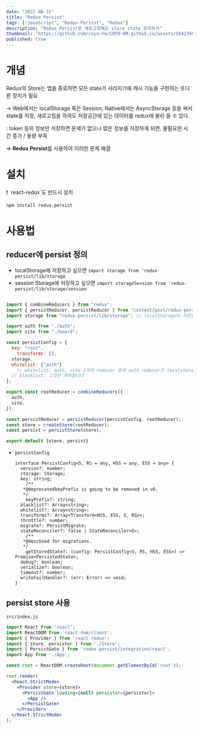```yaml
---
date: "2022-08-31"
title: "Redux Persist"
tags: ["JavaScript", "Redux-Persist", "Redux"]
description: "Redux-Persist로 새로고침해도 store state 유지하기"
thumbnail: "https://github.com/coyo-hm/COYO-HM.github.io/assets/56423604/000fb047-8568-4a11-af36-e89afcf2ad38"
published: true
---
```

# 개념

Redux의 Store는 앱을 종료하면 모든 state가 사라지기에 캐시 기능을 구현하는 또다른 장치가 필요

→  Web에서는 localStorage 혹은 Session, Native에서는 AsyncStorage 등을 써서 state를 저장, 새로고침을 하여도 저장공간에 있는 데이터를 redux에 불러 올 수 있다.

: token 등의 정보만 저장하면 문제가 없으나 많은 정보를 저장하게 되면, 불필요한 시간 증가 / 용량 부족

⇒ <strong>Redux Persist</strong>를 사용하여 이러한 문제 해결

# 설치

<aside>
❗ `react-redux`도 반드시 설치

</aside>

```bash
npm install redux-persist
```

# 사용법

## reducer에 persist 정의

- localStorage에 저장하고 싶으면 `import storage from 'redux-persist/lib/storage`
- session Storage에 저장하고 싶으면 `import storageSession from 'redux-persist/lib/storage/session`

```jsx

import { combineReducers } from "redux";
import { persistReducer, persistReducer } from "content/post/redux-persist.mdx";
import storage from "redux-persist/lib/storage"; // localStorage에 저장합니다.

import auth from "./auth";
import site from "./board";

const persistConfig = {
  key: "root",
	transforms: [],
  storage,
  whitelist: ["auth"]
	// whitelist: auth, site 2개의 reducer 중에 auth reducer만 localstorage에 저장합니다.
  // blacklist: 그것만 제외합니다
};

export const rootReducer = combineReducers({
  auth,
  site,
});

const persistReducer = persistReducer(persistConfig, rootReducer);
const store = createStore(rootReducer);
const persist = persistStore(store);

export default {store, persist}
```

- `persistConfig`

    ```tsx
    interface PersistConfig<S, RS = any, HSS = any, ESS = any> {
      version?: number;
      storage: Storage;
      key: string;
    	/**
       *@deprecatedkeyPrefix is going to be removed in v6.
       */
    	keyPrefix?: string;
      blacklist?: Array<string>;
      whitelist?: Array<string>;
      transforms?: Array<Transform<HSS, ESS, S, RS>>;
      throttle?: number;
      migrate?: PersistMigrate;
      stateReconciler?: false | StateReconciler<S>;
    	/**
       *@descUsed for migrations.
       */
    	getStoredState?: (config: PersistConfig<S, RS, HSS, ESS>) => Promise<PersistedState>;
      debug?: boolean;
      serialize?: boolean;
      timeout?: number;
      writeFailHandler?: (err: Error) => void;
    }
    ```


## persist store 사용

`src/index.js`

```jsx
import React from 'react';
import ReactDOM from 'react-dom/client';
import { Provider } from 'react-redux';
import { store, persistor } from './Store';
import { PersistGate } from 'redux-persist/integration/react';
import App from './App';

const root = ReactDOM.createRoot(document.getElementById('root'));

root.render(
  <React.StrictMode>
    <Provider store={store}>
      <PersistGate loading={null} persistor={persistor}>
        <App />
      </PersistGate>
    </Provider>
  </React.StrictMode>
);
```